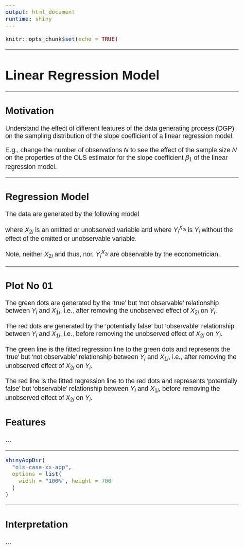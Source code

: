 ```yaml
---
output: html_document
runtime: shiny
---
```


<style>

body{
  font-family: Helvetica;
  font-size: 16pt;
}

</style>

```r
knitr::opts_chunk$set(echo = TRUE)
```

<hr>

# Linear Regression Model

<hr>

## Motivation

Understand the effect of different features of the data generating process (DGP) on the sampling distribution of the slope coefficient of a linear regression model.

E.g., change the number of observations $N$ to see the effect of the sample size $N$ on the properties of the OLS estimator for the slope coefficient $\beta_1$ of the linear regression model.

<hr>

## Regression Model

The data are generated by the following model
                                      
\begin{align}
Y_{i} &= \beta_{0} + \beta_{1} X_{1i} + \beta_{2} X_{2i} + u_{i} \\
Y_{i} - \beta_{1} X_{1i} &= \beta_{0} + \beta_{1} X_{1i} + u_{i} \\
Y_{i}^{X_{2i}} &= \beta_{0} + \beta_{1} X_{1i} + u_{i}
\end{align}
                                        
where $X_{2i}$ is an omitted or unobserved variable and where $Y_{i}^{X_{2i}}$ is $Y_{i}$ without the effect of the omitted or unobservable variable.
                                        
Note, neither $X_{2i}$ and thus, nor, $Y_{i}^{X_{2i}}$ are observable by the econometrician.
                                        
<hr>

## Plot No 01

The green dots are generated by the 'true' but 'not observable' relationship between $Y_{i}$ and $X_{1i}$, i.e., after removing the unobserved effect of  $X_{2i}$ on $Y_{i}$.

<!-- with controlling for $X_{2i}$. -->
                                        
The red dots are generated by the 'potentially false' but 'observable' relationship between $Y_{i}$ and $X_{1i}$, i.e., before removing the unobserved effect of  $X_{2i}$ on $Y_{i}$.

<!-- without controlling for $X_{2i}$. <br> -->
                                        
<!-- <hr> -->
                                        
The green line is the fitted regression line to the green dots and represents the 'true' but 'not observable' relationship between $Y_{i}$ and $X_{1i}$, i.e., after removing the unobserved effect of  $X_{2i}$ on $Y_{i}$.
                                        
The red line is the fitted regression line to the red dots and represents 'potentially false' but 'observable' relationship between $Y_{i}$ and $X_{1i}$, before removing the unobserved effect of  $X_{2i}$ on $Y_{i}$.



<!-- START OLD! -->

<!-- <hr> -->

<!-- The scatterplots shows the unobservable residuals $u_{i}$ (of the model above) of the regression of $Y_{i}$ on $X_{1i}$ without controlling for the unobserved effect of $X_{2i}$. <br> -->

<!-- This is the difference between the observable red dots and the potentially unobservable 'true' green regression line. <br> -->

<!-- <hr> -->

<!-- WHAT ABOUT THIS?! -->

<!-- We are interested in the sampling properties of the OLS estimator for the slope coefficient $\beta_1$ of the following linear regression model -->

<!-- \begin{align} -->
<!-- Y_i &= \beta_0 + \beta_1 X_i + u_i, \\ -->
<!-- X_{1i} &\sim U_{\left[a_{X_1}, b_{X_1}\right]}, \\ -->
<!-- u_i &\sim N\left(0, \sigma_u\right). -->
<!-- \end{align} -->

<!-- X_i &\sim N\left(0, \sigma_X\right), \\ -->

<!-- <hr> -->

## Features

...



<!-- START OLD! -->

<!-- Overall: -->

<!-- * Sample size $N$ -->
<!-- * Spread of $X_{1}$, i.e., $b_{X_1} - a_{X_1}$ -->
<!-- * Spread of $u$, i.e., $\sigma_{u}$ -->

<!-- Violations of the LS assumptions for causal inference: -->

<!-- \begin{align} -->
<!-- \text{true:} \;\;\; Y_{1i} &= \beta_{0} + \beta_{1} X_{1i} + \beta_{2} X_{2i} + u_{X_1 i} + u_{i}, \\ -->
<!-- \text{observed:} \;\;\; Y_{2i} &= \beta_{0} + \beta_1 X_{1i} + u_{i}^{*}, \\ -->
<!-- \text{with:} \;\;\; u_{i}^{*} &= \beta_{2} X_{2i} + u_{x_1 i} + u_{i}. -->
<!-- \end{align} -->

<!-- Error-in-variable problem: -->

<!-- \begin{align} -->
<!-- u_{X_1 i} &= m_{u X_1} X_{1i} \\ -->
<!-- m_{u X_1} &= \rho_{u X_1} \frac{\sigma_{X_1}}{\sigma_{u}} -->
<!-- \end{align} -->

<!-- * $\rho_{u X_1} \neq 0$ -->
<!-- * Note, this is what can be found in S&W, 2020, p. 214 -->

<!-- Omitted variable problem: -->

<!-- \begin{align} -->
<!-- X_{2i} &= m_{X_2 X_1} X_{1i} \\ -->
<!-- m_{X_2 X_1} &= \rho_{X_2 X_1} \frac{\sigma_{X_1}}{\sigma_{X_2}} -->
<!-- \end{align} -->

<!-- * $\beta_{2} \neq 0$ -->
<!-- * $\rho_{X_2 X_1} \neq 0$ -->

<!-- Heteroskedastic Regression: -->

<!-- \begin{align} -->
<!-- u_{i} &\sim N\left(0, \sigma^{2}_{i}\right) \\ -->
<!-- \sigma^{2}_{i} &= \text{exp}\left(\gamma_0 + \gamma_1 X_{1i}\right) -->
<!-- \end{align} -->

<!-- Instrumental variable regression -->

<hr>

```r
shinyAppDir(
  "ols-case-xx-app",
  options = list(
    width = "100%", height = 700
  )
)
```

<hr>

## Interpretation

...
